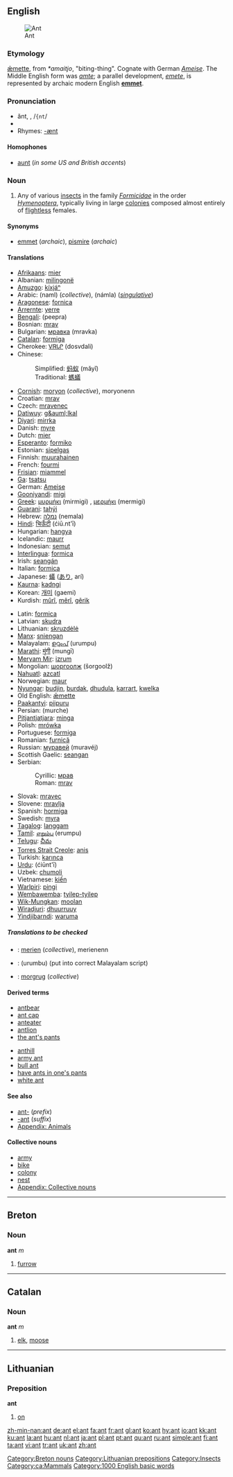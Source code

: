 {{wikipedia}}
==English==

[[Image:Ant.jpg|thumb|Ant]]
===Etymology===
{{OE.}} [[æmette|ǣmette]], from {{Ger.}} ''*amaitjo'', "biting-thing". Cognate with German ''[[Ameise]]''.  The Middle English form was ''[[amte]]''; a parallel development, ''[[emete]]'', is represented by archaic modern English '''[[emmet]]'''.

===Pronunciation===
*ănt, {{IPA|/ænt/}}, /<tt>{nt</tt>/
*{{audio|en-us-ant.ogg|Audio (US)}}
*Rhymes: [[Rhymes:English:-ænt|-ænt]]

====Homophones====
*[[aunt]] (''in some US and British accents'')

===Noun===
{{en-noun}}

# Any of various [[insect]]s in the family ''[[Formicidae]]'' in the order ''[[Hymenoptera]]'', typically living in large [[colony|colonies]] composed almost entirely of [[flightless]] females.

====Synonyms====
*[[emmet]] (''archaic''), [[pismire]] (''archaic'')

====Translations====
{{top}}
*[[Afrikaans]]: [[mier]]
*Albanian: [[milingonë]] {{f}}
*[[Amuzgo]]: [[kíxjáⁿ]]
*Arabic: {{ARchar|[[نمل|نَمْل]]}} (naml) {{m}} (''collective''), {{ARchar|[[نملة|نَمْلَة]]}} (námla) {{f}} (''[[singulative]]'')
*[[Aragonese]]: [[fornica]] {{f}}
*[[Arrernte]]: [[yerre]]
*[[Bengali]]: (peepra)
*Bosnian: [[mrav#Bosnian|mrav]] {{m}}
*Bulgarian: [[мравка]] (mravka) {{f}}
*[[Catalan]]: [[formiga]] {{f}}
*Cherokee: [[ᏙᏒᏓᎵ]] (dosvdali)
*Chinese:
*:Simplified: [[蚂蚁]] (mǎyǐ)
*:Traditional: [[螞蟻]]
*[[Cornish]]: [[moryon]] (''collective''), moryonenn {{f}} {{s}}
*Croatian: [[mrav#Croatian|mrav]] {{m}}
*Czech: [[mravenec]] {{m}}
*[[Datiwuy]]: [[g&auml;lkal]]
*[[Diyari]]: [[mirrka]]
*Danish: [[myre]] {{c}}
*Dutch: [[mier]] {{f}}
*[[Esperanto]]: [[formiko]]
*Estonian: [[sipelgas]]
*Finnish: [[muurahainen]]
*French: [[fourmi]] {{f}}
*[[Frisian]]: [[miammel]]
*[[Ga]]: [[tsatsu]]
*German: [[Ameise]] {{f}}
*[[Gooniyandi]]: [[migi]]
*[[Greek]]: [[μυρμήκι]] (mirmigi) {{n}}, [[μερμήκι]] (mermigi) {{n}}
*[[Guarani]]: [[tahýi]]
*Hebrew: [[נמלה]] (nemala) {{f}}
*[[Hindi]]: [[चिऊँटी]] (ćiū.nt'ī)
*Hungarian: [[hangya]]
*Icelandic: [[maurr]]
*Indonesian: [[semut]]
*[[Interlingua]]: [[formica]]
*Irish: [[seangán]] {{m}}
*Italian: [[formica]] {{f}}
*Japanese: [[蟻]] ([[あり]], arí)
*[[Kaurna]]: [[kadngi]]
*Korean: [[개미]] (gaemi)
*Kurdish: [[mûrî]], [[mêrî]], [[gêrik]]
{{mid}}
*Latin: [[formica]] {{f}}
*Latvian: [[skudra]] {{f}}
*Lithuanian: [[skruzdėlė]] {{f}}
*[[Manx]]: [[sniengan]] {{f}}
*Malayalam: [[ഉറു‌ംപ്]] (urumpu)
*[[Marathi]]: [[मुंगी]] (mungī) 
*[[Meryam Mir]]: [[izrum]]
*Mongolian: [[шоргоолж]] (šorgoolž)
*[[Nahuatl]]: [[azcatl]]
*Norwegian: [[maur]]
*[[Nyungar]]: [[budjin]], [[burdak]], [[dhudula]], [[karrart]], [[kwelka]]
*Old English: [[æmette|ǣmette]] {{f}}
*[[Paakantyi]]: [[piipuru]]
*Persian: {{FAchar|[[مورچه]]}} (murche)
*[[Pitjantjatjara]]: [[minga]]
*Polish: [[mrówka]] {{f}}
*Portuguese: [[formiga]] {{f}}
*Romanian: [[furnică]] {{f}}
*Russian: [[муравей]] (muravéj) {{m}}
*Scottish Gaelic: [[seangan]] {{m}}
*Serbian:
*:Cyrillic: [[мрав#Serbian|мрав]] {{m}}
*:Roman: [[mrav#Serbian|mrav]] {{m}}
*Slovak: [[mravec#Slovak|mravec]] {{m}}
*Slovene: [[mravlja]] {{f}}
*Spanish: [[hormiga]] {{f}}
*Swedish: [[myra]]
*[[Tagalog]]: [[langgam]]
*[[Tamil]]: [[எறும்பு]] (erumpu)
*[[Telugu]]: [[చీమ]]
*[[Torres Strait Creole]]: [[anis]]
*Turkish: [[karınca]]
*[[Urdu]]: {{URchar|[[چیونٹی]]}} (ćiūnt'ī)
*Uzbek: [[chumoli]]
*Vietnamese: [[kiến]]
*[[Warlpiri]]: [[pingi]]
*[[Wembawemba]]: [[tyilep-tyilep]]
*[[Wik-Mungkan]]: [[moolan]]
*[[Wiradjuri]]: [[dhuurruuy]]
*[[Yindjibarndi]]: [[waruma]]
{{bottom}}

=====Translations to be checked=====
{{checktrans}}
*{{ttbc|Breton}}: [[merien]] (''collective''), merienenn {{f}} {{s}} <!-- Expand "coll." = "collective". This is why abbreviations are bad! .... Yes, Virginia, bad abbreviations are indeed bad. Interestingly enough, good abbreviations are surprisingly good.-->
*{{ttbc|Malayalam}}: (urumbu) (put into correct Malayalam script)
*{{ttbc|Welsh}}: [[morgrug]] (''collective'')

====Derived terms====
{{top2}}
*[[antbear]]
*[[ant cap]]
*[[anteater]]
*[[antlion]]
*[[the ant's pants]]
{{mid2}}
*[[anthill]]
*[[army ant]]
*[[bull ant]]
*[[have ants in one's pants]]
*[[white ant]]
{{bottom}}

====See also====
*[[ant-]] (''prefix'')
*[[-ant]] (''suffix'')
*[[Appendix: Animals]]

====Collective nouns====
*[[army]]
*[[bike]]
*[[colony]]
*[[nest]]
*[[Appendix: Collective nouns]]

----

==Breton==

===Noun===
'''ant''' ''m''

# [[furrow]]

[[Category:Breton nouns]]

----

==Catalan==

===Noun===
'''ant''' ''m''

#[[elk]], [[moose]]

----

==Lithuanian==

===Preposition===
'''ant'''

# [[on]]

[[Category:Lithuanian prepositions]]
[[Category:Insects]]
[[Category:ca:Mammals]]
[[Category:1000 English basic words]]

[[zh-min-nan:ant]]
[[de:ant]]
[[el:ant]]
[[fa:ant]]
[[fr:ant]]
[[gl:ant]]
[[ko:ant]]
[[hy:ant]]
[[io:ant]]
[[kk:ant]]
[[ku:ant]]
[[la:ant]]
[[hu:ant]]
[[nl:ant]]
[[ja:ant]]
[[pl:ant]]
[[pt:ant]]
[[qu:ant]]
[[ru:ant]]
[[simple:ant]]
[[fi:ant]]
[[ta:ant]]
[[vi:ant]]
[[tr:ant]]
[[uk:ant]]
[[zh:ant]]